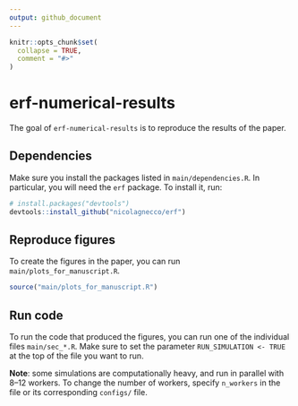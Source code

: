 ```yaml
---
output: github_document
---
```


<!-- README.md is generated from README.Rmd. Please edit that file -->

```r
knitr::opts_chunk$set(
  collapse = TRUE,
  comment = "#>"
)
```

# erf-numerical-results

<!-- badges: start -->
<!-- badges: end -->

The goal of `erf-numerical-results` is to reproduce the results of the paper.

## Dependencies
Make sure you install the packages listed in `main/dependencies.R`. In particular, you will need the `erf` package. To install it, run:

``` r
# install.packages("devtools")
devtools::install_github("nicolagnecco/erf")
```

## Reproduce figures
To create the figures in the paper, you can run `main/plots_for_manuscript.R`.

```r
source("main/plots_for_manuscript.R")

```


## Run code
To run the code that produced the figures, you can run one of the individual files `main/sec_*.R`. Make sure to set the parameter `RUN_SIMULATION <- TRUE` at the top of the file you want to run.

**Note**: some simulations are computationally heavy, and run in parallel with 8--12 workers. To change the number of workers, specify `n_workers` in the file or its corresponding `configs/` file.
